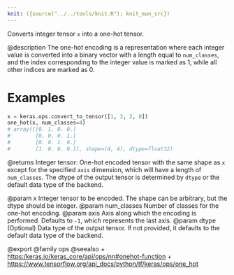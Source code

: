 ```yaml
---
knit: ({source("../../tools/knit.R"); knit_man_src})
---
```

Converts integer tensor `x` into a one-hot tensor.

@description
The one-hot encoding is a representation where each integer value is
converted into a binary vector with a length equal to `num_classes`,
and the index corresponding to the integer value is marked as 1, while
all other indices are marked as 0.

# Examples
```python
x = keras.ops.convert_to_tensor([1, 3, 2, 0])
one_hot(x, num_classes=4)
# array([[0. 1. 0. 0.]
#        [0. 0. 0. 1.]
#        [0. 0. 1. 0.]
#        [1. 0. 0. 0.]], shape=(4, 4), dtype=float32)
```

@returns
Integer tensor: One-hot encoded tensor with the same shape as `x`
except for the specified `axis` dimension, which will have
a length of `num_classes`. The dtype of the output tensor
is determined by `dtype` or the default data type of the backend.

@param x Integer tensor to be encoded. The shape can be
    arbitrary, but the dtype should be integer.
@param num_classes Number of classes for the one-hot encoding.
@param axis Axis along which the encoding is performed. Defaults to
    `-1`, which represents the last axis.
@param dtype (Optional) Data type of the output tensor. If not
    provided, it defaults to the default data type of the backend.

@export
@family ops
@seealso
+ <https:/keras.io/keras_core/api/ops/nn#onehot-function>
+ <https://www.tensorflow.org/api_docs/python/tf/keras/ops/one_hot>
